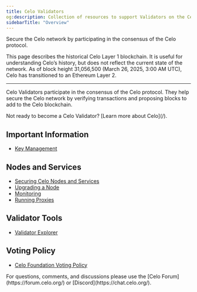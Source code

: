 ```yaml
---
title: Celo Validators
og:description: Collection of resources to support Validators on the Celo network.
sidebarTitle: "Overview"
---
```



Secure the Celo network by participating in the consensus of the Celo protocol.

<Warning>
This page describes the historical Celo Layer 1 blockchain. It is useful for understanding Celo’s history, but does not reflect the current state of the network. As of block height 31,056,500 (March 26, 2025, 3:00 AM UTC), Celo has transitioned to an Ethereum Layer 2.
</Warning>

---

Celo Validators participate in the consensus of the Celo protocol. They help secure the Celo network by verifying transactions and proposing blocks to add to the Celo blockchain.

<Tip>
Not ready to become a Celo Validator? [Learn more about Celo](/).
</Tip>

## Important Information

- [Key Management](/what-is-celo/about-celo-l1/validator/key-management/summary)

## Nodes and Services

- [Securing Celo Nodes and Services](/what-is-celo/about-celo-l1/validator/security)
- [Upgrading a Node](/what-is-celo/about-celo-l1/validator/node-upgrade)
- [Monitoring](/what-is-celo/about-celo-l1/validator/monitoring)
- [Running Proxies](/what-is-celo/about-celo-l1/validator/proxy)

## Validator Tools

- [Validator Explorer](/what-is-celo/about-celo-l1/validator/validator-explorer)

## Voting Policy

- [Celo Foundation Voting Policy](/what-is-celo/about-celo-l1/validator/celo-foundation-voting-policy)

<Tip>
For questions, comments, and discussions please use the [Celo Forum](https://forum.celo.org/) or [Discord](https://chat.celo.org/).
</Tip>
